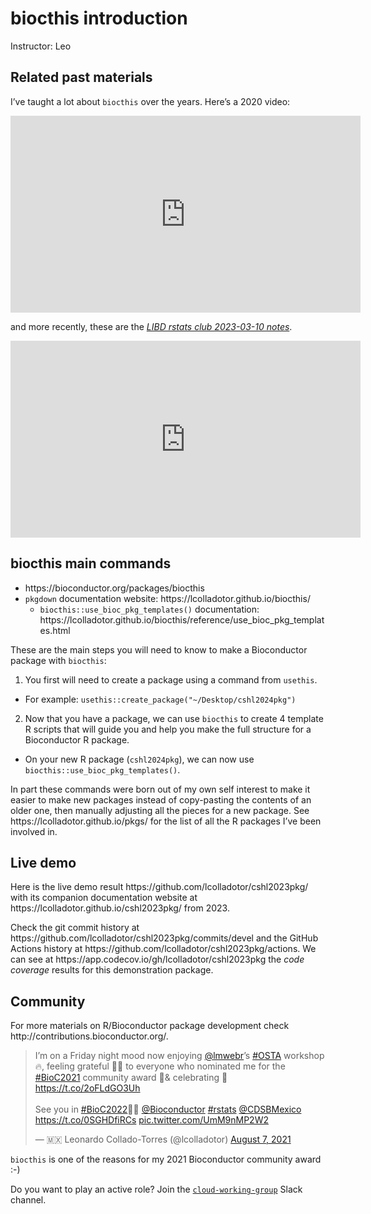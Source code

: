 # biocthis introduction

Instructor: Leo

## Related past materials

I've taught a lot about `biocthis` over the years. Here's a 2020 video:

<iframe width="560" height="315" src="https://www.youtube.com/embed/aMTxkYsM-8o" title="YouTube video player" frameborder="0" allow="accelerometer; autoplay; clipboard-write; encrypted-media; gyroscope; picture-in-picture; web-share" allowfullscreen></iframe>

<script defer class="speakerdeck-embed" data-id="f2e58b59b83244179f062c2852af25ff" data-ratio="1.77777777777778" src="//speakerdeck.com/assets/embed.js"></script>

and more recently, these are the [_LIBD rstats club 2023-03-10 notes_](https://docs.google.com/document/d/117p0sKFKpMSZy90ZWc56_J-MhwfSMEnMVkqAVqZStaA/edit?usp=sharing).

<iframe width="560" height="315" src="https://www.youtube.com/embed/Rbadjup630w?si=MEvPQQVKeVs7H_5E" title="YouTube video player" frameborder="0" allow="accelerometer; autoplay; clipboard-write; encrypted-media; gyroscope; picture-in-picture; web-share" referrerpolicy="strict-origin-when-cross-origin" allowfullscreen></iframe>

## biocthis main commands

* https://bioconductor.org/packages/biocthis
* `pkgdown` documentation website: https://lcolladotor.github.io/biocthis/
  - `biocthis::use_bioc_pkg_templates()` documentation: https://lcolladotor.github.io/biocthis/reference/use_bioc_pkg_templates.html

These are the main steps you will need to know to make a Bioconductor package
with `biocthis`:

1. You first will need to create a package using a command from `usethis`.
  - For example: `usethis::create_package("~/Desktop/cshl2024pkg")`
2. Now that you have a package, we can use `biocthis` to create 4 template R
scripts that will guide you and help you make the full structure for a 
Bioconductor R package.
  - On your new R package (`cshl2024pkg`), we can now use `biocthis::use_bioc_pkg_templates()`.

In part these commands were born out of my own self interest to make it easier
to make new packages instead of copy-pasting the contents of an older one, then
manually adjusting all the pieces for a new package. See
https://lcolladotor.github.io/pkgs/ for the list of all the R packages I've been
involved in.

## Live demo

Here is the live demo result https://github.com/lcolladotor/cshl2023pkg/ with
its companion documentation website at
https://lcolladotor.github.io/cshl2023pkg/ from 2023.

Check the git commit history at
https://github.com/lcolladotor/cshl2023pkg/commits/devel and the GitHub Actions
history at https://github.com/lcolladotor/cshl2023pkg/actions. We can see at
https://app.codecov.io/gh/lcolladotor/cshl2023pkg the _code coverage_ results
for this demonstration package.

## Community

For more materials on R/Bioconductor package development check http://contributions.bioconductor.org/.

<blockquote class="twitter-tweet"><p lang="en" dir="ltr">I’m on a Friday night mood now enjoying <a href="https://twitter.com/lmwebr?ref_src=twsrc%5Etfw">@lmwebr</a>’s <a href="https://twitter.com/hashtag/OSTA?src=hash&amp;ref_src=twsrc%5Etfw">#OSTA</a> workshop 🔥, feeling grateful 🙏🏽 to everyone who nominated me for the <a href="https://twitter.com/hashtag/BioC2021?src=hash&amp;ref_src=twsrc%5Etfw">#BioC2021</a> community award 🥇&amp; celebrating 🍺 <a href="https://t.co/2oFLdGO3Uh">https://t.co/2oFLdGO3Uh</a><br><br>See you in <a href="https://twitter.com/hashtag/BioC2022?src=hash&amp;ref_src=twsrc%5Etfw">#BioC2022</a>🤞🏽 <a href="https://twitter.com/Bioconductor?ref_src=twsrc%5Etfw">@Bioconductor</a> <a href="https://twitter.com/hashtag/rstats?src=hash&amp;ref_src=twsrc%5Etfw">#rstats</a> <a href="https://twitter.com/CDSBMexico?ref_src=twsrc%5Etfw">@CDSBMexico</a> <a href="https://t.co/0SGHDfiRCs">https://t.co/0SGHDfiRCs</a> <a href="https://t.co/UmM9nMP2W2">pic.twitter.com/UmM9nMP2W2</a></p>&mdash; 🇲🇽 Leonardo Collado-Torres (@lcolladotor) <a href="https://twitter.com/lcolladotor/status/1423805153724059649?ref_src=twsrc%5Etfw">August 7, 2021</a></blockquote> <script async src="https://platform.twitter.com/widgets.js" charset="utf-8"></script>

`biocthis` is one of the reasons for my 2021 Bioconductor community award :-)

Do you want to play an active role? Join the [`cloud-working-group`](https://community-bioc.slack.com/archives/C04NPB74Y78) Slack channel.

